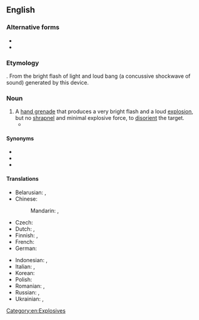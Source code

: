 {{also|flashbang|flash bang}}
==English==
{{wikipedia}}

===Alternative forms===
* {{l|en|flash bang}}
* {{l|en|flashbang}}

===Etymology===
{{compound|en|flash|bang}}. From the bright flash of light and loud bang (a concussive shockwave of sound) generated by this device.

===Noun===
{{en-noun}}

# A [[hand grenade]] that produces a very bright flash and a loud [[explosion]], but no [[shrapnel]] and minimal explosive force, to [[disorient]] the target.
#* {{quote-av|en|date=2020-06-01|actor=Judy Woodruff|role=<!--Judy Woodruff-->|title=Death of George Floyd drives protests across the U.S. — and beyond|season=<!--2020-->|number=<!--06-01-->|time=0:16–0:24|text=As evening begins here in Washington, police are firing tear gas, deploying '''flash-bangs''' to disperse peaceful protests near the White House.|publisher=PBS NewsHour|url=https://www.pbs.org/newshour/show/death-of-george-floyd-drives-protests-across-the-u-s-and-beyond}}

====Synonyms====
* {{l|en|flash grenade}}
* {{l|en|stun grenade}}
* {{l|en|concussion grenade}}

====Translations====
{{trans-top|a type of grenade}}
* Belarusian: {{t|be|светлашумава́я грана́та|f}}, {{t|be|светлагукава́я грана́та|f}}
* Chinese:
*: Mandarin: {{t|cmn|閃光彈}}, {{t|cmn|闪光弹|tr=shǎnguāngdàn}}
* Czech: {{t|cs|zábleskový granát|m}}
* Dutch: {{t|nl|aanvalshandgranaat}}, {{t|nl|flitsgranaat}}
* Finnish: {{t|fi|tainnutuskranaatti}}, {{t|fi|valokranaatti}}
* French: {{t+|fr|grenade assourdissante|f}}
* German: {{t+|de|Blendgranate|f}}
{{trans-mid}}
* Indonesian: {{t|id|granat kejut}}, {{t|id|flashbang}}
* Italian: {{t|it|flashbang}}, {{t|it|stun grenade}}
* Korean: {{t|ko|섬광탄}}
* Polish: {{t|pl|granat błyskowo-hukowy|m}}
* Romanian: {{t|ro|grenadă paralizantă|f}}, {{t|ro|grenadă luminoasă|f}}
* Russian: {{t|ru|светозвукова́я грана́та|f}}, {{t|ru|светошумова́я грана́та|f}}
* Ukrainian: {{t|uk|світлошумова́ грана́та|f}}, {{t|uk|світлозвукова́ грана́та|f}}
{{trans-bottom}}

[[Category:en:Explosives]]